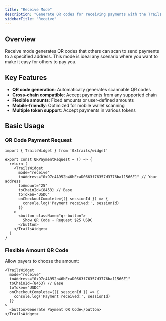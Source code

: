 ```yaml
---
title: "Receive Mode"
description: "Generate QR codes for receiving payments with the Trails SDK"
sidebarTitle: "Receive"
---
```


## Overview

Receive mode generates QR codes that others can scan to send payments to a specified address. This mode is ideal any scenario where you want to make it easy for others to pay you.

## Key Features

- **QR code generation**: Automatically generates scannable QR codes
- **Cross-chain compatible**: Accept payments from any supported chain
- **Flexible amounts**: Fixed amounts or user-defined amounts
- **Mobile-friendly**: Optimized for mobile wallet scanning
- **Multiple token support**: Accept payments in various tokens

## Basic Usage

### QR Code Payment Request

```tsx
import { TrailsWidget } from '0xtrails/widget'

export const QRPaymentRequest = () => {
  return (
    <TrailsWidget
      mode="receive"
      toAddress="0x97c4A952b46bEcaD0663f76357d3776ba11566E1" // Your address
      toAmount="25"
      toChainId={8453} // Base
      toToken="USDC"
      onCheckoutComplete={({ sessionId }) => {
        console.log('Payment received:', sessionId)
      }}
    >
      <button className="qr-button">
        Show QR Code - Request $25 USDC
      </button>
    </TrailsWidget>
  )
}
```

### Flexible Amount QR Code

Allow payers to choose the amount:

```tsx
<TrailsWidget
  mode="receive"
  toAddress="0x97c4A952b46bEcaD0663f76357d3776ba11566E1"
  toChainId={8453} // Base
  toToken="USDC"
  onCheckoutComplete={({ sessionId }) => {
    console.log('Payment received:', sessionId)
  }}
>
  <button>Generate Payment QR Code</button>
</TrailsWidget>
```
